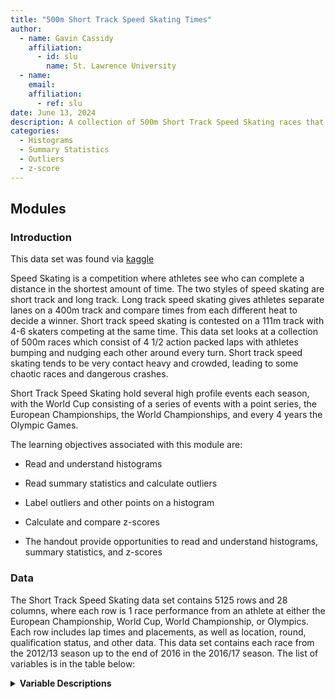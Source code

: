 ```yaml
---
title: "500m Short Track Speed Skating Times"
author:
  - name: Gavin Cassidy
    affiliation:
      - id: slu
        name: St. Lawrence University
  - name: 
    email: 
    affiliation:
      - ref: slu
date: June 13, 2024
description: A collection of 500m Short Track Speed Skating races that looks at different summary statistics and outliers for lap times and overall times.
categories:
  - Histograms
  - Summary Statistics
  - Outliers
  - z-score
---
```


## Modules

### Introduction

This data set was found via [kaggle](https://www.kaggle.com/datasets/seniorwx/shorttrack?resource=download)

Speed Skating is a competition where athletes see who can complete a distance in the shortest amount of time. The two styles of speed skating are short track and long track. Long track speed skating gives athletes separate lanes on a 400m track and compare times from each different heat to decide a winner. Short track speed skating is contested on a 111m track with 4-6 skaters competing at the same time. This data set looks at a collection of 500m races which consist of 4 1/2 action packed laps with athletes bumping and nudging each other around every turn. Short track speed skating tends to be very contact heavy and crowded, leading to some chaotic races and dangerous crashes.

Short Track Speed Skating hold several high profile events each season, with the World Cup consisting of a series of events with a point series, the European Championships, the World Championships, and every 4 years the Olympic Games.

::: {.callout-note collapse="true" title="Learning Objectives" appearance="minimal"}
The learning objectives associated with this module are:

-   Read and understand histograms

-   Read summary statistics and calculate outliers

-   Label outliers and other points on a histogram

-   Calculate and compare z-scores
:::

::: {.callout-note collapse="true" title="Methods" appearance="minimal"}
-   The handout provide opportunities to read and understand histograms, summary statistics, and z-scores
:::

### Data

The Short Track Speed Skating data set contains 5125 rows and 28 columns, where each row is 1 race performance from an athlete at either the European Championship, World Cup, World Championship, or Olympics. Each row includes lap times and placements, as well as location, round, qualification status, and other data. This data set contains each race from the 2012/13 season up to the end of 2016 in the 2016/17 season. The list of variables is in the table below:

<details>

<summary><b>Variable Descriptions</b></summary>

| Variable       | Description                                                                     |
|-------------------------|----------------------------------------------|
| Season         | the season the race occurred during, ex. 2015/2016                              |
| Series         | the type of event, ex. World Championships                                      |
| City           | the city where the event is located                                             |
| Country        | the abbreviation of the country where event is located                          |
| Year           | the year of the event                                                           |
| Month          | the month of the event                                                          |
| Day            | the day of the event                                                            |
| Distance       | the distance (500m for all)                                                     |
| Round          | the round that the race occurred during                                         |
| Group          | the group of the racer for the particular round                                 |
| Num_Skater     | the number of the skater for the event                                          |
| Name           | the name of the skater                                                          |
| Nationality    | the nationality of the skater                                                   |
| Rank_In_Group  | the rank of the skater in their race                                            |
| Start_Position | the position on the track where the skater started, 1 is on the inside          |
| Time           | the time of the skater                                                          |
| Qualification  | the qualification status of the racer for their race, included penalties        |
| rank_lap1      | the rank of the racer after lap 1 (lap 1 is the first half lap)                 |
| time_lap1      | the time of the racer after lap 1 (lap 1 is the first half lap)                 |
| rank_lap2      | the rank of the racer after lap 2 (laps after 1 are tracked on the finish line) |
| time_lap2      | the rank of the racer after lap 2                                               |
| rank_lap3      | the rank of the racer after lap 3                                               |
| time_lap3      | the time of the racer after lap 3                                               |
| rank_lap4      | the rank of the racer after lap 4                                               |
| time_lap4      | the time of the racer after lap 4                                               |
| rank_lap5      | the rank of the racer after lap 5                                               |
| time_lap5      | the time of the racer after lap 5                                               |
| Time_Event     | the date of event expressed as year followed by a decimal month and day         |

Data File: [short_track.csv](../data/short_track.csv)

**Data Source**

This data was obtained from [kaggle](https://www.kaggle.com/datasets/seniorwx/shorttrack?resource=download) and was originally found on the [Internation Skating Union's website](https://isu.org/).

### Materials

[short_track.csv](short_track.csv) - Data set containing race data from high profile speed skating events found on the [SCORE Network Data Repository](https://data.scorenetwork.org/){target="_blank"}

[Speed_Skating_worksheet.docx](Speed_Skating_worksheet.docx) - Worksheet with questions on histograms, summary statistics, and z-score

Solutions: [Speed_Skating_worksheet_ans.docx](Speed_Skating_worksheet_ans.docx)
